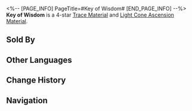 <%-- [PAGE_INFO]
PageTitle=#Key of Wisdom#
[END_PAGE_INFO] --%>
{{Item Infobox
|title       = Key of Wisdom
|id          = 110133
|image       = Item Key of Wisdom.png
|type        = 
|invCategory = Upgrade Materials
|rarity      = 4
|effect      = A mythical key that appears in the hands of the greatest prodigies of the cosmos. Used to level up Traces significantly for {{Color|h|Erudition}} characters.
|description = Finding the door of which this key opens is a far more arduous task than obtaining the key itself. Those who pass through the doors will immediately realize the impossibility of returning to this side.
|source1     = Calyx (Rivet Town)
|source2     = Calyx (Rivet Town)
|source3     = [[Omni-Synthesizer]] &mdash; Material Synthesis
|source4     = [[Omni-Synthesizer]] &mdash; Material Exchange
}}
{{Description|1=''"The Erudition does not have answers to the universe, but it will teach you how to ask the right questions."''}}
'''Key of Wisdom''' is a 4-star [[Trace Material]] and [[Light Cone Ascension Material]].

==Sold By==
{{Shop Availability}}

==Other Languages==
{{Other Languages
|en   = Key of Wisdom
|zhs  = 智识之钥
|zht  = 智識之鑰
|ja   = 叡智のカギ
|ko   = 지식의 열쇠
|es   = Llave de la sabiduría
|fr   = Clé de la sagesse
|ru   = Ключ к мудрости
|th   = Key of Wisdom
|vi   = Chìa Khóa Trí Tuệ
|de   = Schlüssel der Weisheit
|id   = Key of Wisdom
|pt   = Chave da Sabedoria
}}

==Change History==
{{Change History|2.0}}

==Navigation==
{{Upgrade Material Navbox}}